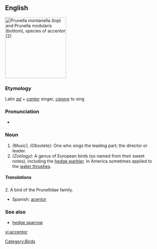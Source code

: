 ==English==
[[Image:Prunella modularis montanella.jpg|thumb|right|200px|''Prunella montanella'' (top) and ''Prunella modularis'' (bottom), species of accentor (2)]]
{{wikipedia}}
===Etymology===
Latin ''[[ad]]'' + ''[[cantor]]'' singer, ''[[canere]]'' to sing
===Pronunciation===
*{{IPA|/ækˈsɛntʃʊəl/}}
===Noun===
{{en-noun}}

# ''(Music), (Obsolete):'' One who sings the leading part; the director or leader.
# ''(Zoölogy):'' A genus of European birds (so named from their sweet notes), including the [[hedge warbler]].  In America sometimes applied to the [[water thrush]]es.

=====Translations=====
2. A bird of the Prunellidae family.
{{top}}
{{mid}}
*Spanish: [[acentor]] {{m}}
{{bottom}}

===See also===
*[[hedge sparrow]]

[[Category:Birds]]
[[vi:accentor]]